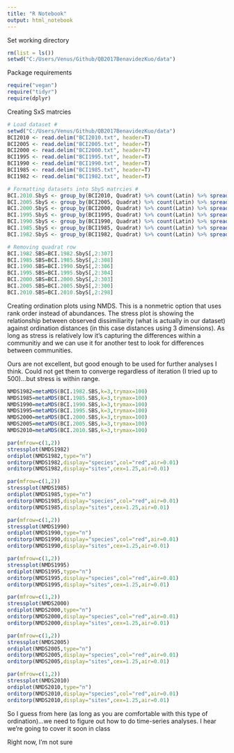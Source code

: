 ```yaml
---
title: "R Notebook"
output: html_notebook
---
```

Set working directory 
```r
rm(list = ls())
setwd("C:/Users/Venus/Github/QB2017BenavidezKuo/data")
```

Package requirements

```r
require("vegan") 
require("tidyr")
require(dplyr)
```

Creating SxS matrcies

```r
# Load dataset #
setwd("C:/Users/Venus/Github/QB2017BenavidezKuo/data")
BCI2010 <- read.delim("BCI2010.txt", header=T)
BCI2005 <- read.delim("BCI2005.txt", header=T)
BCI2000 <- read.delim("BCI2000.txt", header=T)
BCI1995 <- read.delim("BCI1995.txt", header=T)
BCI1990 <- read.delim("BCI1990.txt", header=T)
BCI1985 <- read.delim("BCI1985.txt", header=T)
BCI1982 <- read.delim("BCI1982.txt", header=T)

# Formatting datasets into SbyS matrcies # 
BCI.2010.SbyS <- group_by(BCI2010, Quadrat) %>% count(Latin) %>% spread(key=Latin, value=n , fill=0)
BCI.2005.SbyS <- group_by(BCI2005, Quadrat) %>% count(Latin) %>% spread(key=Latin, value=n , fill=0)
BCI.2000.SbyS <- group_by(BCI2000, Quadrat) %>% count(Latin) %>% spread(key=Latin, value=n , fill=0)
BCI.1995.SbyS <- group_by(BCI1995, Quadrat) %>% count(Latin) %>% spread(key=Latin, value=n , fill=0)
BCI.1990.SbyS <- group_by(BCI1990, Quadrat) %>% count(Latin) %>% spread(key=Latin, value=n , fill=0)
BCI.1985.SbyS <- group_by(BCI1985, Quadrat) %>% count(Latin) %>% spread(key=Latin, value=n , fill=0)
BCI.1982.SbyS <- group_by(BCI1982, Quadrat) %>% count(Latin) %>% spread(key=Latin, value=n , fill=0)

# Removing quadrat row
BCI.1982.SBS=BCI.1982.SbyS[,2:307]
BCI.1985.SBS=BCI.1985.SbyS[,2:308]
BCI.1990.SBS=BCI.1990.SbyS[,2:306]
BCI.1995.SBS=BCI.1995.SbyS[,2:304]
BCI.2000.SBS=BCI.2000.SbyS[,2:303]
BCI.2005.SBS=BCI.2005.SbyS[,2:300]
BCI.2010.SBS=BCI.2010.SbyS[,2:298]
```

Creating ordination plots using NMDS. This is a nonmetric option that uses rank order instead of abundances. The stress plot is showing the relationship between observed dissimiliarity (what is actually in our dataset) against ordination distances (in this case distances using 3 dimensions).  As long as stress is relatively low it's capturing the differences within a communitiy and we can use it for another test to look for differences between communities.

Ours are not excellent, but good enough to be used for further analyses I think.  Could not get them to converge regardless of iteration (I tried up to 500)...but stress is within range.

```r
NMDS1982=metaMDS(BCI.1982.SBS,k=3,trymax=100)
NMDS1985=metaMDS(BCI.1985.SBS,k=3,trymax=100)
NMDS1990=metaMDS(BCI.1990.SBS,k=3,trymax=100)
NMDS1995=metaMDS(BCI.1995.SBS,k=3,trymax=100)
NMDS2000=metaMDS(BCI.2000.SBS,k=3,trymax=100)
NMDS2005=metaMDS(BCI.2005.SBS,k=3,trymax=100)
NMDS2010=metaMDS(BCI.2010.SBS,k=3,trymax=100)

par(mfrow=c(1,2))
stressplot(NMDS1982)
ordiplot(NMDS1982,type="n")
orditorp(NMDS1982,display="species",col="red",air=0.01)
orditorp(NMDS1982,display="sites",cex=1.25,air=0.01)

par(mfrow=c(1,2))
stressplot(NMDS1985)
ordiplot(NMDS1985,type="n")
orditorp(NMDS1985,display="species",col="red",air=0.01)
orditorp(NMDS1985,display="sites",cex=1.25,air=0.01)

par(mfrow=c(1,2))
stressplot(NMDS1990)
ordiplot(NMDS1990,type="n")
orditorp(NMDS1990,display="species",col="red",air=0.01)
orditorp(NMDS1990,display="sites",cex=1.25,air=0.01)

par(mfrow=c(1,2))
stressplot(NMDS1995)
ordiplot(NMDS1995,type="n")
orditorp(NMDS1995,display="species",col="red",air=0.01)
orditorp(NMDS1995,display="sites",cex=1.25,air=0.01)

par(mfrow=c(1,2))
stressplot(NMDS2000)
ordiplot(NMDS2000,type="n")
orditorp(NMDS2000,display="species",col="red",air=0.01)
orditorp(NMDS2000,display="sites",cex=1.25,air=0.01)

par(mfrow=c(1,2))
stressplot(NMDS2005)
ordiplot(NMDS2005,type="n")
orditorp(NMDS2005,display="species",col="red",air=0.01)
orditorp(NMDS2005,display="sites",cex=1.25,air=0.01)

par(mfrow=c(1,2))
stressplot(NMDS2010)
ordiplot(NMDS2010,type="n")
orditorp(NMDS2010,display="species",col="red",air=0.01)
orditorp(NMDS2010,display="sites",cex=1.25,air=0.01)
```

So I guess from here (as long as you are comfortable with this type of ordination)...we need to figure out how to do time-series analyses.  I hear we're going to cover it soon in class

Right now, I'm not sure


```r

```
